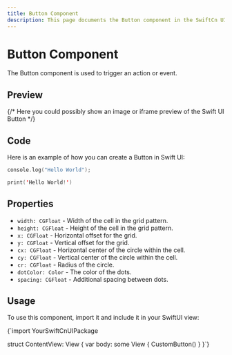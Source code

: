 ```yaml
---
title: Button Component
description: This page documents the Button component in the SwiftCn UI library.
---
```


# Button Component

The Button component is used to trigger an action or event.

## Preview

<Preview>
  {/* Here you could possibly show an image or iframe preview of the Swift UI Button */}
</Preview>

## Code

Here is an example of how you can create a Button in Swift UI:

<CodeGroup>

```swift ContentView.swift
console.log("Hello World");
```

```swift CustomButton.swift
print('Hello World!')
```

</CodeGroup>

## Properties

- `width: CGFloat` - Width of the cell in the grid pattern.
- `height: CGFloat` - Height of the cell in the grid pattern.
- `x: CGFloat` - Horizontal offset for the grid.
- `y: CGFloat` - Vertical offset for the grid.
- `cx: CGFloat` - Horizontal center of the circle within the cell.
- `cy: CGFloat` - Vertical center of the circle within the cell.
- `cr: CGFloat` - Radius of the circle.
- `dotColor: Color` - The color of the dots.
- `spacing: CGFloat` - Additional spacing between dots.

## Usage

To use this component, import it and include it in your SwiftUI view:

<CodeBlock language="swift">
{`import YourSwiftCnUIPackage

struct ContentView: View {
var body: some View {
CustomButton()
}
}`}

</CodeBlock>
